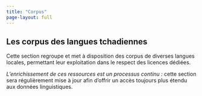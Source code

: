 ```yaml
---
title: "Corpus" 
page-layout: full
---
```


## Les corpus des langues tchadiennes

Cette section regroupe et met à disposition des corpus de diverses langues locales, permettant leur exploitation dans le respect des licences dédiées.

*L’enrichissement de ces ressources est un processus continu :* cette section sera régulièrement mise à jour afin d’offrir un accès toujours plus étendu aux données linguistiques.